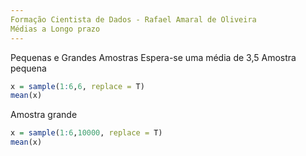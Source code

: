 ```yaml
---
Formação Cientista de Dados - Rafael Amaral de Oliveira
Médias a Longo prazo
---
```

Pequenas e Grandes Amostras
Espera-se uma média de 3,5
Amostra pequena
```r
x = sample(1:6,6, replace = T)
mean(x)
```
Amostra grande
```r
x = sample(1:6,10000, replace = T)
mean(x)
```